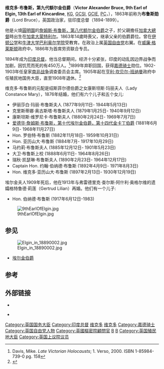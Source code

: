 {{Infobox Officeholder
| honorific-prefix =  
| name = 额尔金伯爵<br>The Earl of Elgin 
| honorific-suffix = [[嘉德勋章|KG]] [[印度之星勋章|GCSI]] [[印度帝国勋章|GCIE]] [[英国枢密院|PC]]
| image         = EarlofElgin.jpg
| imagesize = 200px
| order = [[殖民地国务大臣|殖民地国务大臣]]
| term_start = 1905年12月10日
| term_end = 1908年4月12日
| monarch = [[爱德华七世|爱德华七世]]
| primeminister = [[亨利·甘贝尔-班纳曼|亨利·坎贝尔-班纳曼]]
| predecessor = [[阿尔弗雷德·利特尔顿|阿尔弗雷德·利特尔顿]]
| successor = [[罗伯特·奥弗利·阿什伯顿·克鲁-米尔恩斯，第一代克鲁侯爵|克鲁侯爵]]
| order1 = [[印度总督|印度副王和总督]]
| term_start1 = 1894年10月11日
| term_end1 = 1899年1月6日
| monarch1 = [[维多利亚女王|维多利亚女王]]
| predecessor1 = [[亨利·佩蒂-菲茨莫里斯，第五代兰斯顿侯|兰斯顿侯爵]]
| successor1 = [[乔治·寇松，第一代凯德尔斯顿的寇松侯爵|凯德尔斯顿的寇松侯爵]]
| birth_date = 1849年5月16日
| birth_place = [[加拿大省|加拿大省]][[东加拿大|东加拿大]][[蒙特利尔|蒙特利尔]]
| death_date = {{dda|1917|01|18|1849|05|16|df=y}}
| death_place = [[法夫|法夫]][[邓弗姆林|邓弗姆林]]（Dunfermline）
| nationality = [[英国|英国]]
| party = [[自由党_(英国)|自由党]]  
| alma_mater = [[牛津大学巴利奥尔学院|牛津大学巴利奥尔学院]] 
| spouse = (1) Lady Constance Mary <br> (2) Gertrud Lilian Ashley Sherbrooke; died 1971)
}}
'''维克多·布鲁斯，第九代额尔金伯爵'''（'''Victor Alexander Bruce, 9th Earl of Elgin, 13th Earl of Kincardine''', [[嘉德勋章|KG]], [[印度之星勋章|GCSI]], [[印度帝国勋章|GCIE]], [[英国枢密院|PC]]，{{bd|1849年|5月16日|1917年|1月18日}}），1863年前称为'''布鲁斯勋爵'''（Lord Bruce），英国政治家，驻印度总督（1894-1899）。

他是火燒[[圓明園|圓明園]]的[[詹姆斯·布鲁斯，第八代额尔金伯爵|詹姆斯·布鲁斯，第八代额尔金伯爵]]之子，於父親擔任[[加拿大總督|加拿大總督]]時出生在[[加拿大|加拿大]][[蒙特利尔|蒙特利尔]]。1863年14歲時喪父，继承父亲的伯爵爵位。曾在[[伊顿公学|伊顿公学]]和[[牛津大学巴利奥尔学院|牛津大学巴利奥尔学院]]受教育。在政治上属[[英国自由党|英国自由党]]右翼。在[[威廉·格莱斯顿|威廉·格莱斯顿]]政府中，1886年为首席劳资联合专员。

1894年成为[[印度总督|印度总督]]。他当总督期间，经济十分紧张，印度的动乱因边界战争而加剧，因饥荒而死的有450万人。<ref name=mikedavis> Davis, Mike. ''Late Victorian Holocausts''; 1. Verso, 2000. ISBN 1-85984-739-0 pg. 158</ref>1899年弃职回国，获得[[嘉德勋章|嘉德骑士]]勋位。1902-1903年任皇家[[第二次布尔战争|南非战争]]调查委员会主席。1905年起在[[亨利·甘贝尔-班纳曼|亨利·坎贝尔-班纳曼]]政府中任殖民地国务大臣，直至1908年退休。<ref>{{cite book |url=http://books.google.ca/books?id=L-X-XYB_ZkIC&printsec=frontcover#v=onepage&q&f=false |author=Elizabeth Lane Furdell. |editor=James Stuart Olson, Robert Shadle (Eds.) |chapter=Bruce, Victor Alexander |title=Historical Dictionary of the British Empire: A-J |year=1996 |publisher=Greenwood Press |pages=204—205 |isbn=0-313-29366-X |access-date=2014-07-27 |archive-date=2020-09-24 |archive-url=https://web.archive.org/web/20200924151735/https://books.google.ca/books?id=L-X-XYB_ZkIC&printsec=frontcover#v=onepage&q&f=false |dead-url=no }}</ref>

维克多·布鲁斯的元配是绍斯菲尔德伯爵之女康斯坦斯·玛丽夫人（Lady Constance Mary），1876年结婚，他们有六个儿子和五个女儿:

* 伊丽莎白·玛丽·布鲁斯夫人 (1877年9月11日- 1944年5月13日)
* 克里斯蒂娜·奥古斯塔·布鲁斯夫人 (1879年1月25日- 1940年9月12日)
* 康斯坦斯·维罗尼卡·布鲁斯夫人 (1880年2月24日- 1969年7月7日)
* [[爱德华·詹姆斯·布鲁斯，第十代埃尔金伯爵|爱德华·詹姆斯·布鲁斯，第十代埃尔金伯爵，第十四代金卡丁伯爵]] (1881年6月9日- 1968年11月27日)
* Hon. 罗伯特·布鲁斯 (1882年11月18日- 1959年10月31日)
* Hon. 亚历山大·布鲁斯 (1884年7月- 1917年10月29日)
* 马约莉·布鲁斯夫人 (1885年12月12日- 1901年5月23日)
* 大卫·布鲁斯上校 (1888年6月11日- 1964年8月26日)
* 瑞秋·凯瑟琳·布鲁斯夫人 (1890年2月23日- 1964年12月17日)
* Captain Hon. 约翰·伯纳德·布鲁斯 (1892年4月9日- 1971年8月3日)
* Hon. 维克多·亚历山大·布鲁斯 (1897年2月13日- 1930年12月19日)

埃尔金夫人1909年死后，他在1913年与弗雷德里克·查尔斯·阿什利·奥格尔维的遗孀格特鲁德·莉莲（Gertrud Lilian）再婚。他们有一个儿子:

* Hon. 伯纳德·布鲁斯 (1917年6月12日-1983)

[[File:9thEarlOfElgin.jpg|thumb]]

==参见==
[[File:Elgin_in_18890002.jpg|thumb]]
*[[埃尔金伯爵|埃尔金伯爵]]

==参考==
{{1911}}
{{reflist}}

==外部链接==
{{Commons category|Victor Bruce, 9th Earl of Elgin}}
*{{Hansard-contribs | mr-victor-bruce | the Earl of Elgin }}

* {{cite book | last = Reid | first = Walter | title = Architect of Victory: Douglas Haig | url = https://archive.org/details/douglashaigarchi0000reid | publisher=Birlinn Ltd, Edinburgh | year = 2006 | isbn = 1-84158-517-3}}

{{s-start}}
{{s-off}}
{{succession box | title=[[英国皇室财务主管|英国皇室财务主管]] | before={{link-en|福克斯顿子爵|William Pleydell-Bouverie, 5th Earl of Radnor}} | years=1886 | after={{link-en|福克斯顿子爵|William Pleydell-Bouverie, 5th Earl of Radnor}}}}
{{succession box | before=[[阿尔伯特·埃德蒙·莫理|阿尔伯特·莫理]] | title=[[首席工作专员|首席工作专员]] | years=1886 | after={{link-en|大卫·普兰克特|David Plunket, 1st Baron Rathmore}}}}
{{succession box | before=[[阿尔弗雷德·利特尔顿|阿尔弗雷德·利特尔顿]] | title=[[殖民地大臣|殖民地大臣]] | years=1905–1908 | after=[[罗伯特·奥弗利·阿什伯顿·克鲁-米尔恩斯，第一代克鲁侯爵|克鲁侯爵]]}}
{{s-gov}}
{{succession box | before=[[亨利·佩蒂-菲茨莫里斯，第五代兰斯顿侯|兰斯顿侯爵]] | title=[[印度总督|印度副王]] | years=1894–1899 | after=[[乔治·寇松，第一代凯德尔斯顿的寇松侯爵|凯德尔斯顿的寇松侯爵]]}}
{{s-hon}}
{{succession box | before={{link-en|罗伯特·安斯特拉瑟爵士|Sir Robert Anstruther, 5th Baronet}} | title={{link-en|法夫郡尉|Lord Lieutenant of Fife}} | years=1886–1917 | after=威廉·罗伯逊爵士}}
{{s-reg|sct}}
{{succession box | 
 before=[[詹姆斯·布鲁斯，第八代额尔金伯爵|詹姆斯·布鲁斯]]| 
 title=[[埃尔金伯爵|埃尔金伯爵]]<br>[[金卡丁伯爵|金卡丁伯爵]]|
 years=1863–1917|
 after=[[爱德华·詹姆斯·布鲁斯，第十代埃尔金伯爵|爱德华·詹姆斯·布鲁斯]]}}
{{s-end}}

{{印度总督}}
{{額爾金伯爵}}
{{金卡丁伯爵}}
{{Authority control}}
{{DEFAULTSORT:Elgin, Victor Alexander Bruce, 9th Earl of}}
[[Category:英国国务大臣|Category:英国国务大臣]]
[[Category:印度总督|Category:印度总督]]
[[Category:埃尔金伯爵|维克多]]
[[Category:金卡丁伯爵|维克多]]
[[Category:嘉德骑士|Category:嘉德骑士]]
[[Category:英国自由党人物|Category:英国自由党人物]]
[[Category:英國樞密院顧問官|Category:英國樞密院顧問官]]
[[Category:伊頓公學校友|B]]
[[Category:牛津大學貝利奧爾學院校友|B]]
[[Category:英国殖民地大臣|Category:英国殖民地大臣]]
[[Category:英国上议院议员|Category:英国上议院议员]]